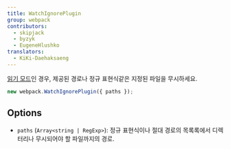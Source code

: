 ```yaml
---
title: WatchIgnorePlugin
group: webpack
contributors:
  - skipjack
  - byzyk
  - EugeneHlushko
translators:
  - KiKi-Daehaksaeng
---
```


[읽기 모드](/configuration/watch)인 경우, 제공된 경로나 정규 표현식같은 지정된 파일을 무시하세요.

```javascript
new webpack.WatchIgnorePlugin({ paths });
```

## Options

- `paths` (`Array<string | RegExp>`): 정규 표현식이나 절대 경로의 목록록에서 디렉터리나 무시되어야 할 파일까지의 경로.
